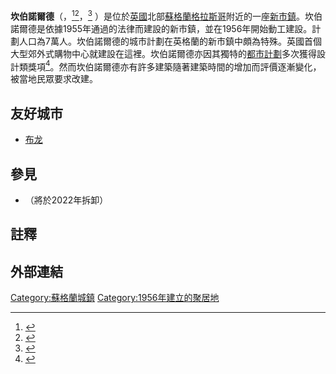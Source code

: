 {{noteTA
|G1=UK Places
|1=zh:堪伯諾爾德; zh-cn:坎伯诺尔德; zh-tw:坎伯諾爾德; zh-hk:甘巴諾;
}}
{{Infobox UK place
 | official_name= 坎伯諾爾德 <br> Cumbernauld
 | gaelic_name= Comar nan Allt
 | country= 蘇格蘭
| population = 49,664
| population_ref =（2001年）<ref>{{cite web|publisher=Scotland's Census Results Online|title=Comparative Population Profile: Cumbernauld Locality|url=http://www.scrol.gov.uk/scrol/browser/profile.jsp?profile=Population&mainArea=cumbernauld&mainLevel=Locality|date=2001-04-29|accessdate=2008-09-01|archive-date=2012-03-22|archive-url=https://web.archive.org/web/20120322052221/http://www.scrol.gov.uk/scrol/browser/profile.jsp?profile=Population&mainArea=cumbernauld&mainLevel=Locality|dead-url=no}}</ref>
 |os_grid_reference= NS763736
 | latitude= 55.945
 | longitude= -3.994
 | post_town= GLASGOW
 | dial_code= 01236
 | constituency_westminster= [[堪伯諾爾德、基爾塞斯和東柯金蒂洛赫_(英國國會選區)|堪伯諾爾德、基爾塞斯和東柯金蒂洛赫]]
 | civil_parish=
 | unitary_scotland= [[北拉納克郡|北拉納克郡]]
 | lieutenancy_scotland= [[鄧巴頓郡|鄧巴頓郡]]
 | constituency_scottish_parliament= [[堪伯諾爾德和基爾塞斯_(蘇格蘭議會選區)|堪伯諾爾德和基爾塞斯]]
 |static_image= [[File:Cumbernauld_Shopping_Centre_-_geograph.org.uk_-_1505005.jpg|250px]]
 |static_image_caption= 當地購物中心
 |london_distance=
 |edinburgh_distance=
}}
'''坎伯諾爾德'''（{{lang-en|Cumbernauld}}，{{lang-sco|Cummernaud}}<ref>{{cite web |url=http://www.scotslanguage.com/books/view/1/823/Names%20in%20Scots%20-%20Places%20in%20Scotland |title=Scots Culture - Names in Scots - Places in Scotland - Scots Language Centre |publisher=Scotslanguage.com |date= |accessdate=2011-10-30 |archive-date=2020-03-19 |archive-url=https://web.archive.org/web/20200319215057/http://www.scotslanguage.com/books/view/1/823/Names%20in%20Scots%20-%20Places%20in%20Scotland |dead-url=no }}</ref><ref>{{Cite web |url=http://www.scots-online.org/dictionary/read.asp?letter=C&CurPage=79 |title=The Online Scots Dictionary |accessdate=2014-09-19 |archive-date=2014-11-03 |archive-url=https://web.archive.org/web/20141103011811/http://www.scots-online.org/dictionary/read.asp?letter=C&CurPage=79 |dead-url=no }}</ref>，{{lang-gd|Comar nan Allt|meeting of the sewers}}<ref>{{cite web |url=http://www.gaelicplacenames.org/databasedetails.php?id=509 |title=Ainmean-Àite na h-Alba - Gaelic Place-Names of Scotland - Database |publisher=Gaelicplacenames.org |date= |accessdate=2011-10-30 |archive-url=https://web.archive.org/web/20120425002323/http://www.gaelicplacenames.org/databasedetails.php?id=509 |archive-date=2012-04-25 |dead-url=yes }}</ref> ）是位於[[英國|英國]]北部[[蘇格蘭|蘇格蘭]][[格拉斯哥|格拉斯哥]]附近的一座[[新市鎮|新市鎮]]。坎伯諾爾德是依據1955年通過的法律而建設的新市鎮，並在1956年開始動工建設。計劃人口為7萬人。坎伯諾爾德的城市計劃在英格蘭的新市鎮中頗為特殊。英國首個大型郊外式購物中心就建設在這裡。坎伯諾爾德亦因其獨特的[[都市計劃|都市計劃]]多次獲得設計類獎項<ref name="BBC News">{{cite news | url=http://www.bbc.co.uk/news/uk-scotland-glasgow-west-18200899 | work=BBC News | title=Cumbernauld voted best town after double 'plook' shame | date=2012-05-25 | accessdate=2014-09-19 | archive-date=2015-11-07 | archive-url=https://web.archive.org/web/20151107150438/http://www.bbc.co.uk/news/uk-scotland-glasgow-west-18200899 | dead-url=no }}</ref>。然而坎伯諾爾德亦有許多建築隨著建築時間的增加而評價逐漸變化，被當地民眾要求改建。

==友好城市==
* {{FRA}} [[布龙|布龙]]

==參見==
*{{le|坎伯諾爾德市中心|Cumbernauld town centre}}（將於2022年拆卸）

== 註釋 ==
{{reflist|30em}}

==外部連結==
{{commonscat-inline|Cumbernauld}}

[[Category:蘇格蘭城鎮|Category:蘇格蘭城鎮]]
[[Category:1956年建立的聚居地|Category:1956年建立的聚居地]]